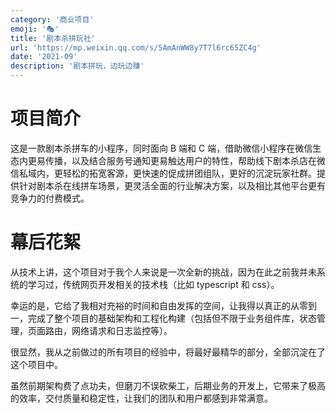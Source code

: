 ```yaml
---
category: '商业项目'
emoji: '🎭'
title: '剧本杀拼玩社'
url: 'https://mp.weixin.qq.com/s/5AmAnWW8y7T7l6rc65ZC4g'
date: '2021-09'
description: '剧本拼玩，边玩边赚'
---
```


# 项目简介

这是一款剧本杀拼车的小程序，同时面向 B 端和 C 端，借助微信小程序在微信生态内更易传播，以及结合服务号通知更易触达用户的特性，帮助线下剧本杀店在微信私域内，更轻松的拓宽客源，更快速的促成拼团组队，更好的沉淀玩家社群。提供针对剧本杀在线拼车场景，更灵活全面的行业解决方案，以及相比其他平台更有竞争力的付费模式。

# 幕后花絮

从技术上讲，这个项目对于我个人来说是一次全新的挑战，因为在此之前我并未系统的学习过，传统网页开发相关的技术栈（比如 typescript 和 css）。

幸运的是，它给了我相对充裕的时间和自由发挥的空间，让我得以真正的从零到一，完成了整个项目的基础架构和工程化构建（包括但不限于业务组件库，状态管理，页面路由，网络请求和日志监控等）。

很显然，我从之前做过的所有项目的经验中，将最好最精华的部分，全部沉淀在了这个项目中。

虽然前期架构费了点功夫，但磨刀不误砍柴工，后期业务的开发上，它带来了极高的效率，交付质量和稳定性，让我们的团队和用户都感到非常满意。

